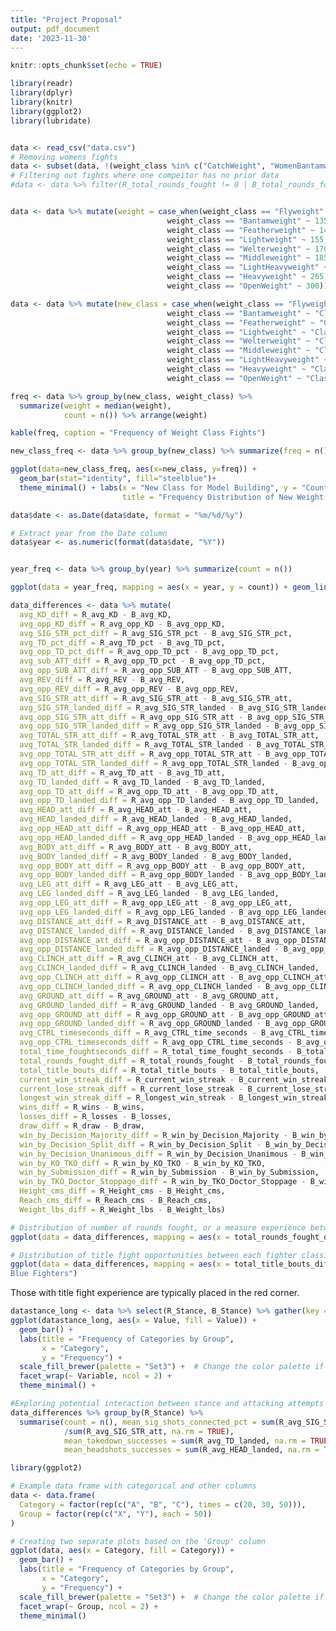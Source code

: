 ```yaml
---
title: "Project Proposal"
output: pdf_document
date: '2023-11-30'
---
```


```r
knitr::opts_chunk$set(echo = TRUE)
```

```r
library(readr)
library(dplyr)
library(knitr)
library(ggplot2)
library(lubridate)


data <- read_csv("data.csv")
# Removing womens fights 
data <- subset(data, !(weight_class %in% c("CatchWeight", "WomenBantamweight", "WomenFeatherweight", "WomenFlyweight", "WomenStrawweight")))
# Filtering out fights where one compeitor has no prior data
#data <- data %>% filter(R_total_rounds_fought != 0 | B_total_rounds_fought != 0)



```

```r
data <- data %>% mutate(weight = case_when(weight_class == "Flyweight" ~ 125,
                                   weight_class == "Bantamweight" ~ 135,
                                   weight_class == "Featherweight" ~ 145,
                                   weight_class == "Lightweight" ~ 155,
                                   weight_class == "Welterweight" ~ 170,
                                   weight_class == "Middleweight" ~ 185,
                                   weight_class == "LightHeavyweight" ~ 205, 
                                   weight_class == "Heavyweight" ~ 265, 
                                   weight_class == "OpenWeight" ~ 300))

data <- data %>% mutate(new_class = case_when(weight_class == "Flyweight" ~ "Class 1",
                                   weight_class == "Bantamweight" ~ "Class 1",
                                   weight_class == "Featherweight" ~ "Class 1",
                                   weight_class == "Lightweight" ~ "Class 2",
                                   weight_class == "Welterweight" ~ "Class 2",
                                   weight_class == "Middleweight" ~ "Class 3",
                                   weight_class == "LightHeavyweight" ~ "Class 3", 
                                   weight_class == "Heavyweight" ~ "Class 4", 
                                   weight_class == "OpenWeight" ~ "Class 4"))

freq <- data %>% group_by(new_class, weight_class) %>% 
  summarize(weight = median(weight),
            count = n()) %>% arrange(weight)

kable(freq, caption = "Frequency of Weight Class Fights")


```




```r
new_class_freq <- data %>% group_by(new_class) %>% summarize(freq = n())

ggplot(data=new_class_freq, aes(x=new_class, y=freq)) +
  geom_bar(stat="identity", fill="steelblue")+
  theme_minimal() + labs(x = "New Class for Model Building", y = "Count", 
                         title = "Frequency Distribution of New Weight Classes")
```



```r
data$date <- as.Date(data$date, format = "%m/%d/%y")

# Extract year from the Date column
data$year <- as.numeric(format(data$date, "%Y"))


year_freq <- data %>% group_by(year) %>% summarize(count = n()) 

ggplot(data = year_freq, mapping = aes(x = year, y = count)) + geom_line() + labs(x = "Year", y = "Number of Fights", title = "Trend of Number of Fights in the UFC")
```

```r
data_differences <- data %>% mutate(
  avg_KD_diff = R_avg_KD - B_avg_KD, 
  avg_opp_KD_diff = R_avg_opp_KD - B_avg_opp_KD,
  avg_SIG_STR_pct_diff = R_avg_SIG_STR_pct - B_avg_SIG_STR_pct, 
  avg_TD_pct_diff = R_avg_TD_pct - B_avg_TD_pct, 
  avg_opp_TD_pct_diff = R_avg_opp_TD_pct - B_avg_opp_TD_pct, 
  avg_sub_ATT_diff = R_avg_opp_TD_pct - B_avg_opp_TD_pct, 
  avg_opp_SUB_ATT_diff = R_avg_opp_SUB_ATT - B_avg_opp_SUB_ATT, 
  avg_REV_diff = R_avg_REV - B_avg_REV, 
  avg_opp_REV_diff = R_avg_opp_REV - B_avg_opp_REV, 
  avg_SIG_STR_att_diff = R_avg_SIG_STR_att - B_avg_SIG_STR_att, 
  avg_SIG_STR_landed_diff = R_avg_SIG_STR_landed - B_avg_SIG_STR_landed, 
  avg_opp_SIG_STR_att_diff = R_avg_opp_SIG_STR_att - B_avg_opp_SIG_STR_att, 
  avg_opp_SIG_STR_landed_diff = R_avg_opp_SIG_STR_landed - B_avg_opp_SIG_STR_landed, 
  avg_TOTAL_STR_att_diff = R_avg_TOTAL_STR_att - B_avg_TOTAL_STR_att, 
  avg_TOTAL_STR_landed_diff = R_avg_TOTAL_STR_landed - B_avg_TOTAL_STR_landed, 
  avg_opp_TOTAL_STR_att_diff = R_avg_opp_TOTAL_STR_att - B_avg_opp_TOTAL_STR_att, 
  avg_opp_TOTAL_STR_landed_diff = R_avg_opp_TOTAL_STR_landed - B_avg_opp_TOTAL_STR_landed, 
  avg_TD_att_diff = R_avg_TD_att - B_avg_TD_att,
  avg_TD_landed_diff = R_avg_TD_landed - B_avg_TD_landed, 
  avg_opp_TD_att_diff = R_avg_opp_TD_att - B_avg_opp_TD_att, 
  avg_opp_TD_landed_diff = R_avg_opp_TD_landed - B_avg_opp_TD_landed, 
  avg_HEAD_att_diff = R_avg_HEAD_att - B_avg_HEAD_att, 
  avg_HEAD_landed_diff = R_avg_HEAD_landed - B_avg_HEAD_landed,
  avg_opp_HEAD_att_diff = R_avg_opp_HEAD_att - B_avg_opp_HEAD_att, 
  avg_opp_HEAD_landed_diff = R_avg_opp_HEAD_landed - B_avg_opp_HEAD_landed, 
  avg_BODY_att_diff = R_avg_BODY_att - B_avg_BODY_att, 
  avg_BODY_landed_diff = R_avg_BODY_landed - B_avg_BODY_landed, 
  avg_opp_BODY_att_diff = R_avg_opp_BODY_att - B_avg_opp_BODY_att, 
  avg_opp_BODY_landed_diff = R_avg_opp_BODY_landed - B_avg_opp_BODY_landed, 
  avg_LEG_att_diff = R_avg_LEG_att - B_avg_LEG_att, 
  avg_LEG_landed_diff = R_avg_LEG_landed - B_avg_LEG_landed, 
  avg_opp_LEG_att_diff = R_avg_opp_LEG_att - B_avg_opp_LEG_att, 
  avg_opp_LEG_landed_diff = R_avg_opp_LEG_landed - B_avg_opp_LEG_landed,  
  avg_DISTANCE_att_diff = R_avg_DISTANCE_att - B_avg_DISTANCE_att, 
  avg_DISTANCE_landed_diff = R_avg_DISTANCE_landed - B_avg_DISTANCE_landed, 
  avg_opp_DISTANCE_att_diff = R_avg_opp_DISTANCE_att - B_avg_opp_DISTANCE_att, 
  avg_opp_DISTANCE_landed_diff = R_avg_opp_DISTANCE_landed - B_avg_opp_DISTANCE_landed, 
  avg_CLINCH_att_diff = R_avg_CLINCH_att - B_avg_CLINCH_att, 
  avg_CLINCH_landed_diff = R_avg_CLINCH_landed - B_avg_CLINCH_landed, 
  avg_opp_CLINCH_att_diff = R_avg_opp_CLINCH_att - B_avg_opp_CLINCH_att, 
  avg_opp_CLINCH_landed_diff = R_avg_opp_CLINCH_landed - B_avg_opp_CLINCH_landed, 
  avg_GROUND_att_diff = R_avg_GROUND_att - B_avg_GROUND_att, 
  avg_GROUND_landed_diff = R_avg_GROUND_landed - B_avg_GROUND_landed, 
  avg_opp_GROUND_att_diff = R_avg_opp_GROUND_att - B_avg_opp_GROUND_att, 
  avg_opp_GROUND_landed_diff = R_avg_opp_GROUND_landed - B_avg_opp_GROUND_landed, 
  avg_CTRL_timeseconds_diff = R_avg_CTRL_time_seconds - B_avg_CTRL_time_seconds, 
  avg_opp_CTRL_timeseconds_diff = R_avg_opp_CTRL_time_seconds - B_avg_opp_CTRL_time_seconds, 
  total_time_foughtseconds_diff = R_total_time_fought_seconds - B_total_time_fought_seconds, 
  total_rounds_fought_diff = R_total_rounds_fought - B_total_rounds_fought, 
  total_title_bouts_diff = R_total_title_bouts - B_total_title_bouts, 
  current_win_streak_diff = R_current_win_streak - B_current_win_streak, 
  current_lose_streak_diff = R_current_lose_streak - B_current_lose_streak, 
  longest_win_streak_diff = R_longest_win_streak - B_longest_win_streak, 
  wins_diff = R_wins - B_wins, 
  losses_diff = R_losses - B_losses, 
  draw_diff = R_draw - B_draw, 
  win_by_Decision_Majority_diff = R_win_by_Decision_Majority - B_win_by_Decision_Majority, 
  win_by_Decision_Split_diff = R_win_by_Decision_Split - B_win_by_Decision_Split, 
  win_by_Decision_Unanimous_diff = R_win_by_Decision_Unanimous - B_win_by_Decision_Unanimous, 
  win_by_KO_TKO_diff = R_win_by_KO_TKO - B_win_by_KO_TKO, 
  win_by_Submission_diff = R_win_by_Submission - B_win_by_Submission, 
  win_by_TKO_Doctor_Stoppage_diff = R_win_by_TKO_Doctor_Stoppage - B_win_by_TKO_Doctor_Stoppage, 
  Height_cms_diff = R_Height_cms - B_Height_cms, 
  Reach_cms_diff = R_Reach_cms - B_Reach_cms, 
  Weight_lbs_diff = R_Weight_lbs - B_Weight_lbs)
```


```r
# Distribution of number of rounds fought, or a measure experience between the two fighters
ggplot(data = data_differences, mapping = aes(x = total_rounds_fought_diff)) + geom_histogram(binwidth = 5, color = "black", fill = "steelblue") + labs(x = "Total Rounds Fought in Career", title = "Normal Distribution of Difference in Total Rounds between Red and Blue Fighters")
```


```r
# Distribution of title fight opportunities between each fighter classification
ggplot(data = data_differences, mapping = aes(x = total_title_bouts_diff)) + geom_histogram(binwidth = 1, color = "black", fill = "steelblue") + labs(x = "Total Title Fights Fought in Career", title = "Normal Distribution of Difference in Total Title Fights between Red and 
Blue Fighters")

```
Those with title fight experience are typically placed in the red corner.

```r

datastance_long <- data %>% select(R_Stance, B_Stance) %>% gather(key = "Variable", value = "Value")
ggplot(datastance_long, aes(x = Value, fill = Value)) +
  geom_bar() +
  labs(title = "Frequency of Categories by Group",
       x = "Category",
       y = "Frequency") +
  scale_fill_brewer(palette = "Set3") +  # Change the color palette if needed
  facet_wrap(~ Variable, ncol = 2) +
  theme_minimal() + 

#Exploring potential interaction between stance and attacking attempts
data_differences %>% group_by(R_Stance) %>% 
  summarise(count = n(), mean_sig_shots_connected_pct = sum(R_avg_SIG_STR_landed, na.rm = TRUE)
            /sum(R_avg_SIG_STR_att, na.rm = TRUE), 
            mean_takedown_successes = sum(R_avg_TD_landed, na.rm = TRUE) / sum(R_avg_TD_att, na.rm = TRUE),
            mean_headshots_successes = sum(R_avg_HEAD_landed, na.rm = TRUE) / sum(R_avg_HEAD_att, na.rm = TRUE))

```

```r
library(ggplot2)

# Example data frame with categorical and other columns
data <- data.frame(
  Category = factor(rep(c("A", "B", "C"), times = c(20, 30, 50))),
  Group = factor(rep(c("X", "Y"), each = 50))
)

# Creating two separate plots based on the 'Group' column
ggplot(data, aes(x = Category, fill = Category)) +
  geom_bar() +
  labs(title = "Frequency of Categories by Group",
       x = "Category",
       y = "Frequency") +
  scale_fill_brewer(palette = "Set3") +  # Change the color palette if needed
  facet_wrap(~ Group, ncol = 2) +
  theme_minimal()

```

